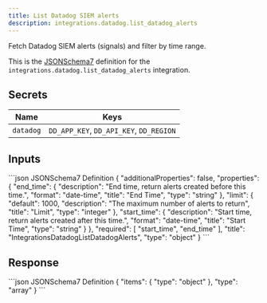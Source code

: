 ```yaml
---
title: List Datadog SIEM alerts
description: integrations.datadog.list_datadog_alerts
---
```


Fetch Datadog SIEM alerts (signals) and filter by time range.

This is the [JSONSchema7](https://json-schema.org/draft-07/json-schema-release-notes) definition for the `integrations.datadog.list_datadog_alerts` integration.


## Secrets
 Name | Keys
 --- | ---
 `datadog` | `DD_APP_KEY`, `DD_API_KEY`, `DD_REGION`

## Inputs

<CodeGroup>
```json JSONSchema7 Definition
{
    "additionalProperties": false,
    "properties": {
        "end_time": {
            "description": "End time, return alerts created before this time.",
            "format": "date-time",
            "title": "End Time",
            "type": "string"
        },
        "limit": {
            "default": 1000,
            "description": "The maximum number of alerts to return",
            "title": "Limit",
            "type": "integer"
        },
        "start_time": {
            "description": "Start time, return alerts created after this time.",
            "format": "date-time",
            "title": "Start Time",
            "type": "string"
        }
    },
    "required": [
        "start_time",
        "end_time"
    ],
    "title": "IntegrationsDatadogListDatadogAlerts",
    "type": "object"
}
```

</CodeGroup>

## Response

<CodeGroup>
```json JSONSchema7 Definition
{
    "items": {
        "type": "object"
    },
    "type": "array"
}
```

</CodeGroup>
